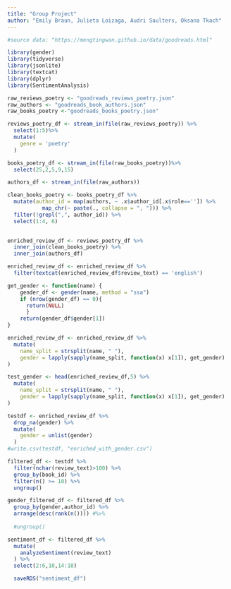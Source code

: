 ```yaml
---
title: "Group Project"
author: "Emily Braun, Julieta Loizaga, Audri Saulters, Oksana Tkach"
---
```


```r
#source data: "https://mengtingwan.github.io/data/goodreads.html"
```

```r
library(gender)
library(tidyverse)
library(jsonlite)
library(textcat)
library(dplyr)
library(SentimentAnalysis)
```

```r
raw_reviews_poetry <- "goodreads_reviews_poetry.json"
raw_authors <- "goodreads_book_authors.json"
raw_books_poetry <-"goodreads_books_poetry.json"
```

```r
reviews_poetry_df <- stream_in(file(raw_reviews_poetry)) %>%
  select(1:5)%>%
  mutate(
    genre = 'poetry'
  ) 
```

```r
books_poetry_df <- stream_in(file(raw_books_poetry))%>%
  select(25,2,5,9,15) 
```

```r
authors_df <- stream_in(file(raw_authors))
```

```r
clean_books_poetry <- books_poetry_df %>%
  mutate(author_id = map(authors, ~ .x$author_id[.x$role=='']) %>%
           map_chr(~ paste(., collapse = ", "))) %>%
  filter(!grepl(",", author_id)) %>%
  select(1:4, 6)
  
```

```r
enriched_review_df <- reviews_poetry_df %>%
  inner_join(clean_books_poetry) %>%
  inner_join(authors_df)
```

```r
enriched_review_df <- enriched_review_df %>%
  filter(textcat(enriched_review_df$review_text) == 'english')
```

```r
get_gender <- function(name) {
    gender_df <- gender(name, method = "ssa")
    if (nrow(gender_df) == 0){
      return(NULL)
      }
    return(gender_df$gender[1])
}

enriched_review_df <- enriched_review_df %>%
  mutate(
    name_split = strsplit(name, " "),
    gender = lapply(sapply(name_split, function(x) x[1]), get_gender)
)
```

```r
test_gender <- head(enriched_review_df,5) %>%
  mutate(
    name_split = strsplit(name, " "),
    gender = lapply(sapply(name_split, function(x) x[1]), get_gender)
)
```

```r
testdf <- enriched_review_df %>%
  drop_na(gender) %>%
  mutate(
    gender = unlist(gender)
  )
#write.csv(testdf, "enriched_with_gender.csv")
```

```r
filtered_df <- testdf %>%
  filter(nchar(review_text)>100) %>%
  group_by(book_id) %>%
  filter(n() >= 10) %>%
  ungroup()
```

```r
gender_filtered_df <- filtered_df %>%
  group_by(gender,author_id) %>%
  arrange(desc(rank(n()))) #%>%
  
  #ungroup()
```

```r
sentiment_df <- filtered_df %>%
  mutate(
    analyzeSentiment(review_text)
  ) %>%
  select(2:6,10,14:18)

  saveRDS("sentiment_df")

```
